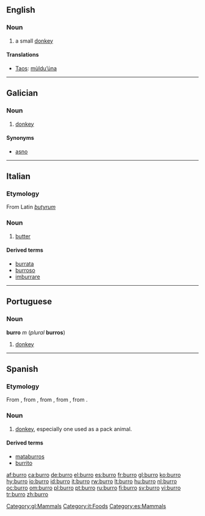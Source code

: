 ==English==

===Noun===
{{en-noun}}

# a small [[donkey]]

====Translations====
*[[Taos]]: [[mùldu’úna]]

----

==Galician==

===Noun===
{{gl-noun-m}}

# [[donkey]]

====Synonyms====
* [[asno]]

[[Category:gl:Mammals]]

----

==Italian==

===Etymology===
From Latin ''[[butyrum]]''

===Noun===
{{it-noun|burr|m|o|i}}

# [[butter]]

====Derived terms====
* [[burrata]]
* [[burroso]]
* [[imburrare]]

[[Category:it:Foods]]

----

==Portuguese==

===Noun===
'''burro''' ''m'' (''plural'' '''burros''')

# [[donkey]]

----

==Spanish==

===Etymology===
From {{term|burrico||donkey|lang=es}}, from {{etyl|la|es}} {{term|burricus||small horse|lang=la}}, from {{term|burrus||red-brown|lang=la}}, from {{etyl|grc|es}} {{term|πυρρός||flame colored|tr=purros|lang=grc|sc=polytonic}}, from {{term|πῦρ||fire|tr=pur|lang=grc|sc=polytonic}}.

===Noun===
{{es-noun-mf|f=burra}}

# [[donkey]], especially one used as a pack animal.

====Derived terms====
* [[mataburros]] {{m}}
* [[burrito]] {{m}}

[[Category:es:Mammals]]

[[af:burro]]
[[ca:burro]]
[[de:burro]]
[[el:burro]]
[[es:burro]]
[[fr:burro]]
[[gl:burro]]
[[ko:burro]]
[[hy:burro]]
[[io:burro]]
[[id:burro]]
[[it:burro]]
[[rw:burro]]
[[lt:burro]]
[[hu:burro]]
[[nl:burro]]
[[oc:burro]]
[[om:burro]]
[[pl:burro]]
[[pt:burro]]
[[ru:burro]]
[[fi:burro]]
[[sv:burro]]
[[vi:burro]]
[[tr:burro]]
[[zh:burro]]